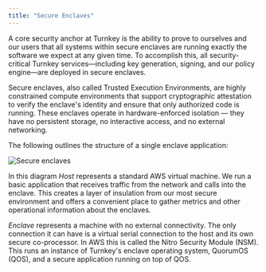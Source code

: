 ```yaml
---
title: "Secure Enclaves"
---
```


A core security anchor at Turnkey is the ability to prove to ourselves and our users that all systems within secure enclaves are running exactly the software we expect at any given time. To accomplish this, all security-critical Turnkey services—including key generation, signing, and our policy engine—are deployed in secure enclaves.

Secure enclaves, also called Trusted Execution Environments, are highly constrained compute environments that support cryptographic attestation to verify the enclave's identity and ensure that only authorized code is running. These enclaves operate in hardware-enforced isolation –– they have no persistent storage, no interactive access, and no external networking.

The following outlines the structure of a single enclave application:

<Frame>
  <img
    src="/images/security/img/diagrams/secure_enclaves.png"
    alt="Secure enclaves"
  />
</Frame>

In this diagram _Host_ represents a standard AWS virtual machine. We run a basic application that receives traffic from the network and calls into the enclave. This creates a layer of insulation from our most secure environment and offers a convenient place to gather metrics and other operational information about the enclaves.

_Enclave_ represents a machine with no external connectivity. The only connection it can have is a virtual serial connection to the host and its own secure co-processor. In AWS this is called the Nitro Security Module (NSM). This runs an instance of Turnkey's enclave operating system, QuorumOS (QOS), and a secure application running on top of QOS.
